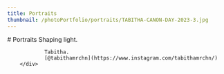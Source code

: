 ```yaml
---
title: Portraits
thumbnail: /photoPortfolio/portraits/TABITHA-CANON-DAY-2023-3.jpg
---
```


<div className="snap-start min-h-full flex flex-row align-middle justify-start items-center min-w-sm">
		<div className="prose relative p-4">
				# Portraits
				Shaping light.

    			Tabitha.
    			[@tabithamrchn](https://www.instagram.com/tabithamrchn/)
    	</div>

</div>

<CarouselPage>
  <Photo url="/photoPortfolio/portraits/TABITHA-CANON-DAY-2023-3.jpg" />
</CarouselPage>

<CarouselPage>
  <Photo url="/photoPortfolio/portraits/TABITHA-CANON-DAY-2023-2.jpg" />
  <Photo url="/photoPortfolio/portraits/TABITHA-CANON-DAY-2023-1.jpg" />
</CarouselPage>

<CarouselPage>
  <Photo url="/photoPortfolio/portraits/TABITHA-CANON-DAY-2023-5.jpg" />
</CarouselPage>
